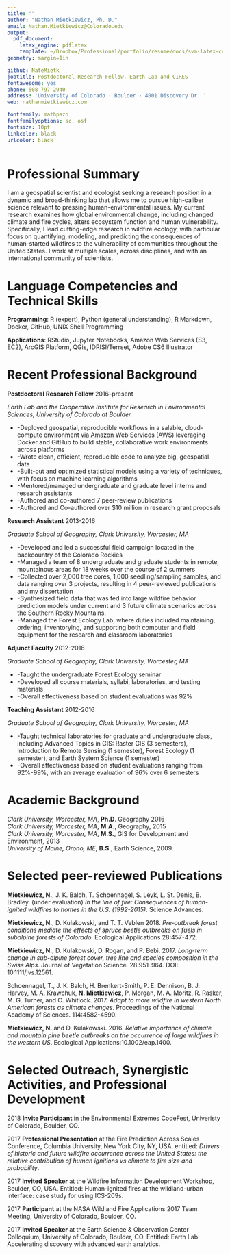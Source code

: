 ```yaml
---
title: ""
author: "Nathan Mietkiewicz, Ph. D."
email: Nathan.Mietkiewicz@Colorado.edu
output:
  pdf_document:
    latex_engine: pdflatex
    template: ~/Dropbox/Professional/portfolio/resume/docs/svm-latex-cv.tex
geometry: margin=1in

github: NateMietk
jobtitle: Postdoctoral Research Fellow, Earth Lab and CIRES
fontawesome: yes
phone: 508 797 2940
address: 'University of Colorado · Boulder · 4001 Discovery Dr. '
web: nathanmietkiewicz.com

fontfamily: mathpazo
fontfamilyoptions: sc, osf
fontsize: 10pt
linkcolor: black
urlcolor: black
---
```

# Professional Summary
I am a geospatial scientist and ecologist seeking a research position in a dynamic and broad-thinking lab that allows me to pursue high-caliber science relevant to pressing human-environmental issues. My current research examines how global environmental change, including changed climate and fire cycles, alters ecosystem function and human vulnerability. Specifically, I lead cutting-edge research in wildfire ecology, with particular focus on quantifying, modeling, and predicting the consequences of human-started wildfires to the vulnerability of communities throughout the United States. I work at multiple scales, across disciplines, and with an international community of scientists. 

# Language Competencies and Technical Skills

**Programming**: R (expert), Python (general understanding), R Markdown, Docker, GitHub, UNIX Shell Programming

**Applications**: RStudio, Jupyter Notebooks, Amazon Web Services (S3, EC2), ArcGIS Platform, QGis, IDRISI/Terrset, Adobe CS6 Illustrator

# Recent Professional Background
**Postdoctoral Research Fellow** \hfill 2016--present

*Earth Lab and the Cooperative Institute for Research in Environmental Sciences, University of Colorado at Boulder*

- -Deployed geospatial, reproducible workflows in a salable, cloud-compute environment via Amazon Web Services (AWS) leveraging Docker and GitHub to build stable, collaborative work environments across platforms
- -Wrote clean, efficient, reproducible code to analyze big, geospatial data
- -Built-out and optimized statistical models using a variety of techniques, with focus on machine learning algorithms
- -Mentored/managed undergraduate and graduate level interns and research assistants
- -Authored and co-authored 7 peer-review publications 
- -Authored and Co-authored over $10 million in research grant proposals

**Research Assistant** \hfill 2013-2016

*Graduate School of Geography, Clark University, Worcester, MA*

- -Developed and led a successful field campaign located in the backcountry of the Colorado Rockies
- -Managed a team of 8 undergraduate and graduate students in remote, mountainous areas for 18 weeks over the course of 2 summers
- -Collected over 2,000 tree cores, 1,000 seedling/sampling samples, and data ranging over 3 projects, resulting in 4 peer-reviewed publications and my dissertation
- -Synthesized field data that was fed into large wildfire behavior prediction models under current and 3 future climate scenarios across the Southern Rocky Mountains.
- -Managed the Forest Ecology Lab, where duties included maintaining, ordering, inventorying, and supporting both computer and field equipment for the research and classroom laboratories

**Adjunct Faculty** \hfill 2012-2016

*Graduate School of Geography, Clark University, Worcester, MA*

- -Taught the undergraduate Forest Ecology seminar
- -Developed all course materials, syllabi, laboratories, and testing materials
- -Overall effectiveness based on student evaluations was 92%

**Teaching Assistant** \hfill 2012-2016

*Graduate School of Geography, Clark University, Worcester, MA*

- -Taught technical laboratories for graduate and undergraduate class, including Advanced Topics in GIS: Raster GIS (3 semesters), Introduction to Remote Sensing (1 semester), Forest Ecology (1 semester), and Earth System Science (1 semester)
- -Overall effectiveness based on student evaluations ranging from 92%-99%, with an average evaluation of 96% over 6 semesters

# Academic Background
*Clark University, Worcester, MA*, **Ph.D**. Geography \hfill 2016 \
*Clark University, Worcester, MA*, **M.A.**, Geography, \hfill 2015 \
*Clark University, Worcester, MA*, **M.S.**, GIS for Development and Environment, \hfill 2013 \
*University of Maine, Orono, ME*, **B.S.**, Earth Science, \hfill 2009

# Selected peer-reviewed Publications 

**Mietkiewicz, N.**, J. K. Balch, T. Schoennagel, S. Leyk, L. St. Denis, B. Bradley. (under evaluation) *In the line of fire: Consequences of human-ignited wildfires to homes in the U.S. (1992-2015)*. Science Advances.

**Mietkiewicz, N.**, D. Kulakowski, and T. T. Veblen 2018. *Pre‐outbreak forest conditions mediate the effects of spruce beetle outbreaks on fuels in subalpine forests of Colorado*. Ecological Applications 28:457-472.

**Mietkiewicz, N.**, D. Kulakowski, D. Rogan, and P. Bebi. 2017. *Long-term change in sub-alpine forest cover, tree line and species composition in the Swiss Alps*. Journal of Vegetation Science. 28:951-964. DOI: 10.1111/jvs.12561.

Schoennagel, T., J. K. Balch, H. Brenkert-Smith, P. E. Dennison, B. J. Harvey, M. A. Krawchuk, **N. Mietkiewicz**, P. Morgan, M. A. Moritz, R. Rasker, M. G. Turner, and C. Whitlock. 2017. *Adapt to more wildfire in western North American forests as climate changes*. Proceedings of the National Academy of Sciences. 114:4582-4590.

**Mietkiewicz, N.** and D. Kulakowski. 2016. *Relative importance of climate and mountain pine beetle outbreaks on the occurrence of large wildfires in the western US*. Ecological Applications:10.1002/eap.1400.

# Selected Outreach, Synergistic Activities, and Professional Development

2018 **Invite Participant** in the Environmental Extremes CodeFest, Univeristy of Colorado, Boulder, CO.

2017 **Professional Presentation** at the Fire Prediction Across Scales Conference, Columbia University, New York City, NY, USA. entitled: *Drivers of historic and future wildfire occurrence across the United States: the relative contribution of human ignitions vs climate to fire size and probability*.

2017 **Invited Speaker** at the Wildfire Information Development Workshop, Boulder, CO, USA. Entitled: Human-ignited fires at the wildland-urban interface: case study for using ICS-209s.  

2017 **Participant** at the NASA Wildland Fire Applications 2017 Team Meeting, University of Colorado, Boulder, CO.

2017 **Invited Speaker** at the Earth Science & Observation Center Colloquium, University of Colorado, Boulder, CO. Entitled: Earth Lab: Accelerating discovery with advanced earth analytics.
